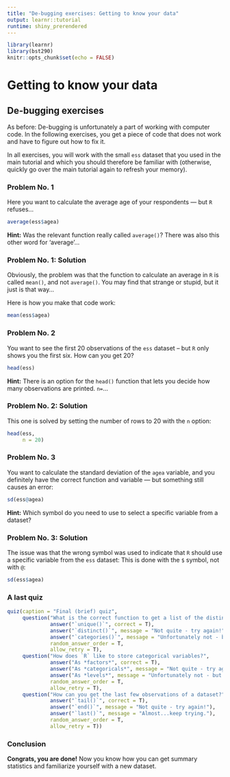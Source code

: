 ```yaml
---
title: "De-bugging exercises: Getting to know your data"
output: learnr::tutorial
runtime: shiny_prerendered
---
```


```r
library(learnr)
library(bst290)
knitr::opts_chunk$set(echo = FALSE)
```

# Getting to know your data

## De-bugging exercises {data-progressive=TRUE}

As before: De-bugging is unfortunately a part of working with computer code. In the following exercises, you get a piece of code that does not work and have to figure out how to fix it.

In all exercises, you will work with the small `ess` dataset that you used in the main tutorial and which you should therefore be familiar with (otherwise, quickly go over the main tutorial again to refresh your memory).

### Problem No. 1

Here you want to calculate the average age of your respondents --- but `R` refuses...
```r
average(ess$agea)
```

<div id="ex1-hint">
**Hint:** Was the relevant function really called `average()`? There was also this other word for 'average'...
</div>

### Problem No. 1: Solution

Obviously, the problem was that the function to calculate an average in `R` is called `mean()`, and not `average()`. You may find that strange or stupid, but it just is that way...

Here is how you make that code work:
```r
mean(ess$agea)
```

<!-- ### Problem No. 2 -->

<!-- Now you want to calculate the average level of trust in other people (`ppltrst`). You have the correct function, `mean()`, but you get `NA` as a result. Disappointing. What could be the problem here? -->
<!-- ```{r ex2, exercise = T} -->
<!-- mean(ess$ppltrst) -->
<!-- ``` -->

<!-- <div id="ex2-hint"> -->
<!-- **Hint:** Use the `oppsumtabell()` function to see if there are any missings (`NA`s) in the data (`oppsumtabell(dataset = ess, variables = "ppltrst")`; you can run this right here in the little console). Can this be the cause of your problem? How could you "remove" the problematic observations? -->
<!-- </div> -->

<!-- ### Problem No. 2: Solution -->

<!-- The problem was that there was one missing observation (`NA`s) in the `ppltrst` variable. You can see this if you run the `oppsumtabell()` function, listed as `Missings` all the way at the bottom: -->
<!-- ```{r ex2-a1, echo=T, eval=T} -->
<!-- oppsumtabell(dataset = ess,  -->
<!--              variables = "ppltrst") -->
<!-- ``` -->

<!-- If you now remove this one missing observation from the data before calculating the mean, the problem is fixed. All you need to do is to set the `na.rm` option to `TRUE`: -->
<!-- ```{r ex2-a2, echo=T, eval=T} -->
<!-- mean(ess$ppltrst, -->
<!--      na.rm = TRUE) -->
<!-- ``` -->

<!-- You also see that the result from the `mean()` function corresponds to the number you get from `oppsumtabell()` (under `Average`) -- this is because `oppsumtabell()` automatically removes any missing observations from the data. -->

### Problem No. 2

You want to see the first 20 observations of the `ess` dataset -- but `R` only shows you the first six. How can you get 20?
```r
head(ess)
```

<div id="ex3-hint">
**Hint:** There is an option for the `head()` function that lets you decide how many observations are printed. `n=`...
</div>

### Problem No. 2: Solution

This one is solved by setting the number of rows to 20 with the `n` option:
```r
head(ess,
     n = 20)

```

### Problem No. 3

You want to calculate the standard deviation of the `agea` variable, and you definitely have the correct function and variable --- but something still causes an error:

```r
sd(ess@agea)
```

<div id="ex4-hint">
**Hint:** Which symbol do you need to use to select a specific variable from a dataset?
</div>

### Problem No. 3: Solution

The issue was that the wrong symbol was used to indicate that `R` should use a specific variable from the `ess` dataset: This is done with the `$` symbol, not with `@`:
```r
sd(ess$agea)
```

### A last quiz

```r
quiz(caption = "Final (brief) quiz",
     question("What is the correct function to get a list of the distinct categories of a variable?",
              answer("`unique()`", correct = T),
              answer("`distinct()`", message = "Not quite - try again!"),
              answer("`categories()`", message = "Unfortunately not - but don't give up, you know this!"),
              random_answer_order = T,
              allow_retry = T),
     question("How does `R` like to store categorical variables?",
              answer("As *factors*", correct = T),
              answer("As *categoricals*", message = "Not quite - try again!"),
              answer("As *levels*", message = "Unfortunately not - but don't give up, you know this!"),
              random_answer_order = T,
              allow_retry = T),
     question("How can you get the last few observations of a dataset?",
              answer("`tail()`", correct = T),
              answer("`end()`", message = "Not quite - try again!"),
              answer("`last()`", message = "Almost...keep trying."),
              random_answer_order = T,
              allow_retry = T))

```

### Conclusion

**Congrats, you are done!** Now you know how you can get summary statistics and familiarize yourself with a new dataset.

